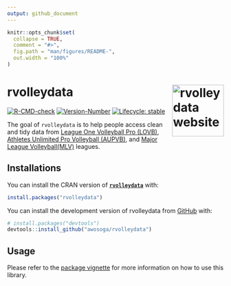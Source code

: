 ```yaml
---
output: github_document
---
```


<!-- README.md is generated from README.Rmd. Please edit that file -->

```r
knitr::opts_chunk$set(
  collapse = TRUE,
  comment = "#>",
  fig.path = "man/figures/README-",
  out.width = "100%"
)
```

# rvolleydata <a href="https://awosoga.github.io/rvolleydata/"><img src="man/figures/logo.jpg" align="right" height="120" alt="rvolleydata website" /></a>

<!-- badges: start -->

[![R-CMD-check](https://github.com/awosoga/rvolleydata/actions/workflows/R-CMD-check.yaml/badge.svg)](https://github.com/awosoga/rvolleydata/actions/workflows/R-CMD-check.yaml) [![Version-Number](https://img.shields.io/github/r-package/v/awosoga/rvolleydata?label=rvolleydata)](https://github.com/awosoga/rvolleydata) [![Lifecycle: stable](https://img.shields.io/badge/lifecycle-stable-green.svg)](https://lifecycle.r-lib.org/articles/stages.html#stable)

<!-- badges: end -->

The goal of `rvolleydata` is to help people access clean and tidy data from [League One Volleyball Pro (LOVB)](https://www.lovb.com/), [Athletes Unlimited Pro Volleyball (AUPVB)](https://auprosports.com/volleyball/), and [Major League Volleyball(MLV)](https://provolleyball.com/) leagues.

## Installations

You can install the CRAN version of [**`rvolleydata`**](https://CRAN.R-project.org/package=rvolleydata) with:

```r
install.packages("rvolleydata")
```

You can install the development version of rvolleydata from [GitHub](https://github.com/awosoga/rvolleydata) with:

``` r
# install.packages("devtools")
devtools::install_github("awosoga/rvolleydata")
```

## Usage

Please refer to the [package vignette](https://awosoga.github.io/rvolleydata/articles/rvolleydata-how-to-use) for more information on how to use this library.
